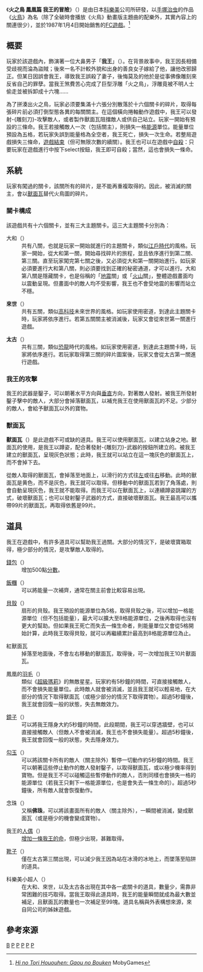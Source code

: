 {{Refimprove|time=2015-1-18}}
{{NoteTA
|G1=Games
}}
{{Infobox VG
| title = 火之鳥 鳳凰篇 我王的冒險
| japanese = 火の鳥 鳳凰編 我王の冒険
| image = 
| caption = 
| developer = {{vgrelease|JP|[[科樂美|科樂美]]}}
| publisher = {{vgrelease|JP|[[科樂美|科樂美]]}}
| director = LOVELY HIDEKI
| producer = LOVELY HIDEKI
| designer = 
| writer = 
| release = {{vgrelease|JP|1987年1月4日}}
| genre = [[平臺動作遊戲|平臺動作遊戲]]
| engine = 
| modes = [[單人遊戲|單人]]
| released = 1987年1月4日
| platforms = [[FC遊戲機|FC遊戲機]]
| shutdown = 
| onlinegame = 
| cabinet = FC遊戲機：橫立
| arcade system = 
| display = 垂直，[[點陣圖|位圖]]，<br />標準解析度（256px × 224px）
| programmer = 
| artist = 霜出健治
| composer = [[山下絹代|山下絹代]]<br />[[前澤秀憲|前澤秀憲]]<br />[[水谷都|水谷都]]
| series = 
}}
《'''火之鳥 鳳凰篇 我王的冒險'''》（{{lang-ja|火の鳥 鳳凰編 我王の冒険}}）是由日本[[科樂美|科樂美]]公司所研發，以[[手塚治虫|手塚治虫]]的作品《[[火鳥_(漫畫)|火鳥]]》為名（除了全破時會播放《火鳥》動畫版主題曲的配樂外，其實內容上的關連很少），並於1987年1月4日開始銷售的[[FC遊戲|FC遊戲]]。<ref name="mobygames">[http://www.mobygames.com/game/nes/hinotori ''Hi no Tori Hououhen: Gaou no Bouken''] {{Wayback|url=http://www.mobygames.com/game/nes/hinotori |date=20150118133305 }} MobyGames</ref>

== 概要 ==

玩家於該遊戲內，飾演著一位大鼻男子「'''我王'''」（{{lang|ja|がおう}}）。在背景故事中，我王因長相備受歧視而淪為盜賊；後來一名不計較外貌和出身的善良女子嫁給了他，讓他改邪歸正。但某日因誤會我王，導致我王誤殺了妻子，後悔莫及的他於是從事佛像雕刻來反省自己的罪孽。當我王煞費苦心完成了巨型浮雕「火之鳥」，浮雕竟被不明人士偷走並被拆卸成十六塊……

為了拼湊出火之鳥，玩家必须要集滿十六張分別散落於十六個關卡的碎片，取得每張碎片前必須打倒型態各異的每關關主。在這個橫向捲軸動作遊戲中，我王可以發射-{雕刻刀}-攻擊敵人，或者製作獸面瓦阻擋敵人或供自己站立。玩家一開始有預設的三條命。我王若接觸敵人一次（包括關主），則損失一格[[能量|能源]]單位。能量單位預設為五格，若玩家失誤到能量格為全空者，我王死亡，損失一次生命。若整局遊戲損失三條命，[[遊戲結束|遊戲結束]]（但可無限次數的續關）。我王也可以在遊戲中[[自殺|自殺]]：只要玩家在遊戲進行中按下select按鈕，我王即可自殺；當然，這也會損失一條命。

== 系統 ==
玩家有闖過的關卡，該關所有的碎片，是不能再重複取得的。因此，被消滅的關主，會以[[獸面瓦|獸面瓦]]替代火鳥圖的碎片。
=== 關卡構成 ===
該遊戲共有十六個關卡，並有三大主題關卡。這三大主題關卡分別為：
; 大和（{{lang|ja|やまと}}）
: 共有八關，也就是玩家一開始就進行的主題關卡，類似[[江戶時代|江戶時代]]的風格。玩家一開始，從大和第一關，開始尋找碎片的旅程，並且依序進行到第二關、第三關。直至玩家闖完第七關之後，又必須從大和第一關開始進行。如玩家必須要進行大和第八關，則必須要找到正確的秘密通道，才可以進行。大和第八關是隱藏關卡，也是俗稱的「[[地震|地震]]關」或「[[火山|火山]]關」，整體遊戲畫面均以震動呈現。但畫面中的敵人均不受影響，我王也不會受地震的影響而站立不穩。

; '''來世'''（{{lang|ja|らいせ}}）
: 共有五關，類似[[高科技|高科技]]未來世界的風格。如玩家使用密道，到達此主題關卡時，玩家將依序進行。若第五關關主被消滅後，玩家又會從來世第一關進行遊戲。

; '''太古'''（{{lang|ja|たいこ}}）
: 共有三關，類似[[恐龍|恐龍]]時代的風格。如玩家使用密道，到達此主題關卡時，玩家將依序進行。若玩家取得第三關的碎片圖案後，玩家又會從太古第一關進行遊戲。

=== 我王的攻擊 ===
我王的武器是鑿子，可以朝著水平方向與[[垂直|垂直]]方向，對著敵人發射。被我王所發射鑿子擊中的敵人，大部分會掉落獸面瓦，以補充我王在使用獸面瓦的不足。少部分的敵人，會給予獸面瓦以外的寶物。

=== 獸面瓦 ===
'''獸面瓦'''（{{lang|ja|鬼瓦、おにがわら}}）是此遊戲不可或缺的道具。我王可以使用獸面瓦，以建立站身之地。獸面瓦的使用，是我王以蹲姿，配合著發射-{雕刻刀}-武器的按鈕所建立的。被我王建立的獸面瓦，呈現灰色狀態；此時，我王就可以站立在這一塊灰色的獸面瓦上，而不會掉下去。

從敵人取得的獸面瓦，會掉落至地面上，以滑行的方式往[[左|左]]或往[[右|右]]移動。此時的獸面瓦是黄色，而不是灰色，我王就可以取得。但移動中的獸面瓦若到了角落處，則會自動呈現灰色，我王就不能取得。而我王可以在獸面瓦上，以連續蹲姿跳躍的方式，破壞獸面瓦；也可以發射鑿子武器的方式，直接破壞獸面瓦。我王最高可以攜帶99片的獸面瓦，再取得依舊是99片。

== 道具 ==
我王在遊戲中，有許多道具可以幫助我王過關。大部分的情況下，是破壞寶箱取得，極少部分的情況，是攻擊敵人取得的。
; [[錢包|錢包]]（{{lang|ja|財布、巾着}}）
: 增加500點[[成績|分數]]。

; [[飯糰|飯糰]]（{{lang|ja|おにぎり}}）
: 可以將能量一次補齊，通常在關主前會比較容易出現。

; [[貝殼|貝殼]]（{{lang|ja|かいがら}}）
: 扇形的貝殼。我王預設的能源單位為5格，取得貝殼之後，可以增加一格能源單位（但不包括能量），最大可以擴大至8格能源單位，之後再取得也沒有更大的幫助。但如果我王死亡而失去一條生命者，則能量單位又會從5格開始計算，此時我王取得貝殼，就可以再繼續累計最高到8格能源單位為止。

; 紅獸面瓦
: 掉落至地面後，不會左右移動的獸面瓦，取得後，可一次增加我王10片獸面瓦。

; 鳳凰的[[羽毛|羽毛]]（{{lang|ja|鳳凰の羽根}}）
: 類似《[[超級瑪莉|超級瑪莉]]》的無敵星星。玩家約有5秒鐘的時間，可直接接觸敵人，而不會損失能量單位。此時敵人就會被消滅，並且我王就可以輕易地，在大部分的情況下取得獸面瓦（或極少部分的情況下取得寶物）。超過5秒鐘後，我王就會回復一般的狀態，失去無敵效力。

; [[鏡|鏡子]]（{{lang|ja|かがみ}}）
: 可以將我王隱身大約5秒鐘的時間，此段期間，我王可以穿透牆壁，也可以直接接觸敵人（但敵人不會被消滅，我王也不會損失能量）。超過5秒鐘後，我王就會回復一般的狀態，失去隱身效力。

; [[勾玉|勾玉]]（{{lang|ja|まがたま}}）
: 可以將該關卡所有的敵人（關主除外）暫停一切動作約5秒鐘的時間。我王可以朝著這些停止動作的敵人發射鑿子，以取得獸面瓦，或以極少機率得到寶物。但是我王不可以碰觸這些暫停動作的敵人，否則同樣也會損失一格的能源單位（若我王只剩下一格能源單位，也是會失去一條生命的）。超過5秒鐘後，所有敵人就會恢復動作。

; 念珠（{{lang|ja|数珠、じゅず、ずず}}）
: 又稱'''佛珠'''，可以將該畫面所有的敵人（關主除外），一瞬間被消滅，變成獸面瓦（或是極少的機會變成寶物）。

; 我王的[[人偶|人偶]]（{{lang|ja|我王人形、がおうにんぎょう}}）
: [[1UP|增加一條我王的命]]，但極少出現，甚難取得。

; [[靴子|靴子]]（{{lang|ja|ブーツ}}）
: 僅在太古第三關出現，可以減少我王因為站在冰滑的冰地上，而墜落至陷阱的道具。

; 科樂美小超人（{{lang|ja|コナミマン}}）
: 在大和、來世，以及太古各出現在其中各一處關卡的道具，數量少，需靠非常困難的技巧取得。當我王取得此道具時，我王的能量瞬間就成為最大數並補足，且獸面瓦的數量也一次補足至99塊。道具名稱與外表構想來源，來自同公司的姊妹遊戲。

== 參考來源 ==
{{Reflist}}

[[Category:火之鳥|B]]
[[Category:1987年电子游戏|P]]
[[Category:红白机游戏|P]]
[[Category:科樂美遊戲|P]]
[[Category:動作遊戲|P]]
[[Category:日本獨佔電子遊戲|P]]